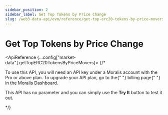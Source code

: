 ```yaml
---
sidebar_position: 2
sidebar_label: Get Top Tokens by Price Change
slug: /web3-data-api/evm/reference/get-top-erc20-tokens-by-price-movers
---
```



# Get Top Tokens by Price Change

<ApiReference {...config["market-data"].getTopERC20TokensByPriceMovers}>
  {/* <Admonition type="info" icon="💡" title="PREMIUM ENDPOINT">
    <p>
      To use this API, you will need an API key under a Moralis account with the
      Pro or above plan. To upgrade your API plan, go to the{" "}
      <Link href="https://admin.moralis.com/account/billing">billing page</Link>{" "}
      in the Moralis Dashboard.
    </p>
    <p>
    This API has no parameter and you can simply use the <b>Try It</b> button to test it out.
    </p>
  </Admonition> */}
</ApiReference>
